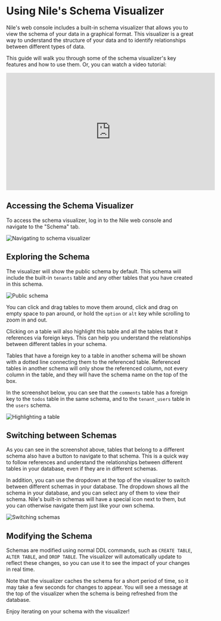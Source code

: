 # Using Nile's Schema Visualizer

Nile's web console includes a built-in schema visualizer that allows you to view the schema of your data in a graphical format.
This visualizer is a great way to understand the structure of your data and to identify relationships between different types of data.

This guide will walk you through some of the schema visualizer's key features and how to use them. Or, you can watch a video tutorial:

<iframe
  width="560"
  height="315"
  src="https://www.youtube.com/embed/M_-eeZ1upJg?si=eEVRe0cAbXQHUb5s"
  title="Nile's Schema Visualizer for Postgres"
  frameBorder="0"
  allow="accelerometer; autoplay; clipboard-write; encrypted-media; gyroscope; picture-in-picture; web-share"
  allowFullScreen
></iframe>

## Accessing the Schema Visualizer

To access the schema visualizer, log in to the Nile web console and navigate to the "Schema" tab.

![Navigating to schema visualizer](/images/platform/visualizer-1.png)

## Exploring the Schema

The visualizer will show the public schema by default. This schema will include the built-in `tenants` table and any other tables that you have created in this schema.

![Public schema](/images/platform/visualizer-2.png)

You can click and drag tables to move them around, click and drag on empty space to pan around,
or hold the `option` or `alt` key while scrolling to zoom in and out.

Clicking on a table will also highlight this table and all the tables that it references via foreign keys.
This can help you understand the relationships between different tables in your schema.

Tables that have a foreign key to a table in another schema will be shown with a dotted line connecting them to the referenced table.
Referenced tables in another schema will only show the referenced column, not every column in the table,
and they will have the schema name on the top of the box.

In the screenshot below, you can see that the `comments` table has
a foreign key to the `todos` table in the same schema, and to the `tenant_users` table in the `users` schema.

![Highlighting a table](/images/platform/visualizer-3.png)

## Switching between Schemas

As you can see in the screenshot above, tables that belong to a different schema also have a button to navigate to that schema.
This is a quick way to follow references and understand the relationships between different tables in your database, even if they are in different schemas.

In addition, you can use the dropdown at the top of the visualizer to switch between different schemas in your database. The dropdown shows all the schema in your database, and you can select any of them to view their schema.
Nile's built-in schemas will have a special icon next to them, but you can otherwise navigate them just like your own schema.

![Switching schemas](/images/platform/visualizer-4.png)

## Modifying the Schema

Schemas are modified using normal DDL commands, such as `CREATE TABLE`, `ALTER TABLE`, and `DROP TABLE`.
The visualizer will automatically update to reflect these changes, so you can use it to see the impact of your changes in real time.

Note that the visualizer caches the schema for a short period of time, so it may take a few seconds for changes to appear.
You will see a message at the top of the visualizer when the schema is being refreshed from the database.

Enjoy iterating on your schema with the visualizer!
